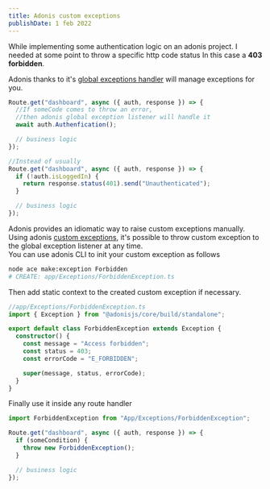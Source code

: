 ```yaml
---
title: Adonis custom exceptions
publishDate: 1 feb 2022
---
```


While implementing some authentication logic on an adonis project. I needed at some point to throw a specific http code status
In this case a **403 forbidden**.

Adonis thanks to it's [global exceptions handler](https://docs.adonisjs.com/guides/exception-handling#handling-exceptions-globally) will manage exceptions for you.

```ts
Route.get("dashboard", async ({ auth, response }) => {
  //If someCode comes to throw an error,
  //then adonis global exception listener will handle it
  await auth.Authenfication();

  // business logic
});

//Instead of usually
Route.get("dashboard", async ({ auth, response }) => {
  if (!auth.isLoggedIn) {
    return response.status(401).send("Unauthenticated");
  }

  // business logic
});
```

Adonis provides an idiomatic way to raise custom exceptions manually.<br/> Using adonis [custom exceptions](https://docs.adonisjs.com/guides/exception-handling#custom-exceptions), it's possible to throw custom exception to the global exception listener at any time.<br/>
You can use adonis CLI to init your custom exception as follows

```bash
node ace make:exception Forbidden
# CREATE: app/Exceptions/ForbiddenException.ts
```

Then add static context to the created custom exception if necessary.

```ts
//app/Exceptions/ForbiddenException.ts
import { Exception } from "@adonisjs/core/build/standalone";

export default class ForbiddenException extends Exception {
  constructor() {
    const message = "Access forbidden";
    const status = 403;
    const errorCode = "E_FORBIDDEN";

    super(message, status, errorCode);
  }
}
```

Finally use it inside any route handler

```ts
import ForbiddenException from "App/Exceptions/ForbiddenException";

Route.get("dashboard", async ({ auth, response }) => {
  if (someCondition) {
    throw new ForbiddenException();
  }

  // business logic
});
```
